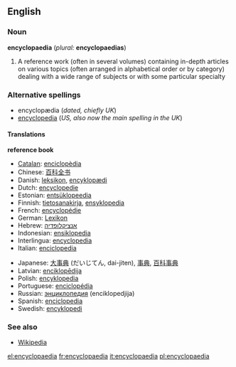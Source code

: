 ==English==

{{wikipedia}}

===Noun===
'''encyclopaedia''' (''plural:'' '''encyclopaedias''')
# A reference work (often in several volumes) containing in-depth articles on various topics (often arranged in alphabetical order or by category) dealing with a wide range of subjects or with some particular specialty

===Alternative spellings===
* encyclopædia (''dated, chiefly UK'')
* [[encyclopedia]] (''US, also now the main spelling in the UK'')

====Translations====
'''reference book'''
{{top}}
*[[Catalan]]: [[enciclopèdia]]
*Chinese: [[百科全书]]
*Danish: [[leksikon]], <!--a [[Danish]]: -->[[encyklopædi]]<!-- are bigger and do have some longer and deeper articles.-->
*Dutch: [[encyclopedie]] {{m}}
*Estonian: [[entsüklopeedia]]
*Finnish: [[tietosanakirja]], [[ensyklopedia]]
*French: [[encyclopédie]] {{f}}
*German: [[Lexikon]] {{n}}
*Hebrew: [[אנציקלופדיה]] {{n}}
*Indonesian: [[ensiklopedia]]
*Interlingua: [[encyclopedia]]
*Italian: [[enciclopedia]] {{f}}
{{mid}}
*Japanese: [[大事典]] (だいじてん, dai-jiten), [[事典]], [[百科事典]]
*Latvian: [[enciklopēdija]] {{f}}
*Polish: [[encyklopedia]] {{f}}
*Portuguese: [[enciclopédia]] {{f}}
*Russian: [[энциклопедия]] (enciklopedjija) {{f}}
*Spanish: [[enciclopedia]] {{m}}
*Swedish: [[encyklopedi]]
{{bottom}}

===See also===
*[[Wikipedia]]

[[el:encyclopaedia]]
[[fr:encyclopaedia]]
[[it:encyclopaedia]]
[[pl:encyclopaedia]]